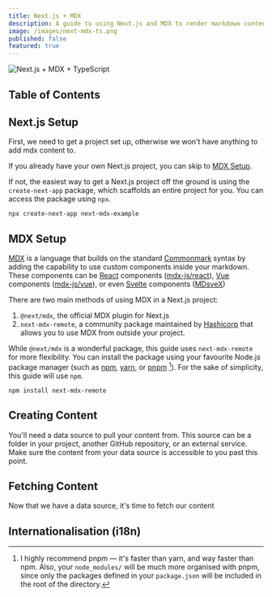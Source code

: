 ```yaml
---
title: Next.js + MDX
description: A guide to using Next.js and MDX to render markdown content with custom components from a remote source
image: /images/next-mdx-ts.png
published: false
featured: true
---
```


<Image
  src="/images/next-mdx-ts.png"
  alt="Next.js + MDX + TypeScript"
  width={1920}
  height={800}
/>

## Table of Contents

## Next.js Setup

First, we need to get a project set up, otherwise we won't have anything to add mdx content to.

If you already have your own Next.js project, you can skip to [MDX Setup](#mdx-setup).

If not, the easiest way to get a Next.js project off the ground is using the `create-next-app` package, which scaffolds an entire project for you. You can access the package using `npx`.

```
npx create-next-app next-mdx-example
```

## MDX Setup

[MDX](https://mdx-js.com) is a language that builds on the standard [Commonmark](https://commonmark.org) syntax by adding the capability to use custom components inside your markdown. These components can be [React](https://reactjs.org) components ([mdx-js/react](https://github.com/mdx-js/mdx/tree/master/packages/react)), [Vue](https://vuejs.org) components ([mdx-js/vue](https://github.com/mdx-js/mdx/tree/master/packages/vue)), or even [Svelte](https://svelte.dev) components ([MDsveX](https://mdsvex.com))

There are two main methods of using MDX in a Next.js project:

1. `@next/mdx`, the official MDX plugin for Next.js
2. `next-mdx-remote`, a community package maintained by [Hashicorp](https://www.hashicorp.com) that allows you to use MDX from outside your project.

While `@next/mdx` is a wonderful package, this guide uses `next-mdx-remote` for more flexibility. You can install the package using your favourite Node.js package manager (such as [npm](https://www.npmjs.com), [yarn](https://yarnpkg.com), or [pnpm](https://pnpm.io) [^1]). For the sake of simplicity, this guide will use `npm`.

```
npm install next-mdx-remote
```

## Creating Content

You'll need a data source to pull your content from. This source can be a folder in your project, another GitHub repository, or an external service. Make sure the content from your data source is accessible to you past this point.

## Fetching Content

Now that we have a data source, it's time to fetch our content

## Internationalisation (i18n)

[^1]: I highly recommend pnpm — it's faster than yarn, and way faster than npm. Also, your `node_modules/` will be much more organised with pnpm, since only the packages defined in your `package.json` will be included in the root of the directory.
